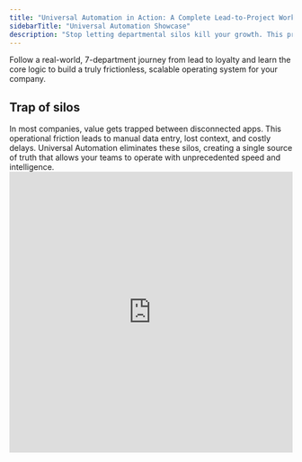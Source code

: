 ```yaml
---
title: "Universal Automation in Action: A Complete Lead-to-Project Workflow"
sidebarTitle: "Universal Automation Showcase"
description: "Stop letting departmental silos kill your growth. This practical playbook reveals how to use Universal Automation to map and automate your entire business process. "
---
```


Follow a real-world, 7-department journey from lead to loyalty and learn the core logic to build a truly frictionless, scalable operating system for your company.

## **Trap of silos**

<Info>
  In most companies, value gets trapped between disconnected apps. This operational friction leads to manual data entry, lost context, and costly delays. Universal Automation eliminates these silos, creating a single source of truth that allows your teams to operate with unprecedented speed and intelligence.
</Info>

<iframe src="https://www.guidejar.com/embed/ubb2LwaLOklckCIUOUNq?type=1&controls=on" width="100%" height="500px" allowfullscreen="true" frameborder="0" />

## **The answer: Luklak Universal Automation**

<Tip>
  This entire automation series is powered by Luklak's core architecture. Every piece of information—a customer, a contract, a site survey—is a version of the `🧊 Universal Object`. Because they share the same fundamental DNA, they can interact and trigger automation across different `⏹️ Spaces` (departments) natively.
</Tip>

<iframe src="https://www.guidejar.com/embed/lghffskMIhCJ2C551p5g?type=1&controls=on" width="100%" height="500px" allowfullscreen="true" frameborder="0" />

---

## See it in action

<iframe src="https://www.guidejar.com/embed/2g7ub0Jzke28vejowzNk?type=1&controls=on" width="100%" height="500px" allowfullscreen="true" frameborder="0" />

### **A Customer Journey Without Friction**

<Accordion title="From Ad Click to Assigned Lead" icon="sparkles">
  The journey begins when a prospect, **Sarah**, submits an inquiry form from a **Maddy**'s marketing ad.

  <Card title="Automated Lead Capture & Routing">
    An ad click is instantly converted into a fully contextualized `🧊 Customer` in the Sales `⏹️ Space` and automatically assigned to the right salesperson, **David**, based on pre-set rules.
  </Card>
  ### **Frictionless Scheduling**

  A custom action button in the `🧊 Customer` triggers an automated calendar invitation to all stakeholders: the client **Sarah**, **David** from Sales, and **Max** the Designer.

  <Tip>
    This eliminates the back-and-forth of scheduling and ensures every stakeholder has the right context and meeting link without ever leaving Luklak.
  </Tip>
  ### **The Trigger Effect: One Action, Multiple Workflows**

  A single status change from "Consultation" to "Contract Prep" by **David** on the `🧊 Customer` kicks off two parallel workflows simultaneously.

  <Info>
    - **Workflow 1:** A `🧊 Site Survey` is created and assigned to **Tony** in the field.
    - **Workflow 2:** A `🧊 Contract` is created and assigned to **Emma** in Accounting.
  </Info>
  ### **Real-Time Field Intelligence**

  <Card title="Connecting Field Operations to Central Command">
    On-site, **Tony** scans a QR code to open the `🧊 Site Survey` on his phone. He documents a structural issue with a live photo, creating a `🧊︎ Constraint`. This real-time data instantly notifies **Max** (Designer) and **Emma** (Accounting) so they can proactively adjust plans and pricing.
  </Card>
</Accordion>

<Accordion title="Collaborative, Automated Contracting" icon="sparkles">
  The `🧊 Contract` becomes the single source of truth for generating legal documents.

  <Tip>
    With one click, a Google Docs contract is generated from a template. The system uses "smart values" to pull all data directly from the `🧊 Contract`, ensuring accuracy and eliminating manual entry.
  </Tip>
</Accordion>

<Accordion title="The Payment That Launches a Project" icon="sparkles">
  <Card title="Payment as a Workflow Catalyst">
    A single deposit payment from **Sarah** triggers a massive chain reaction across the entire platform:

    - A "Payment Received\!" notification is sent to the Sales chat.
    - The `🧊︎ Payment` is marked as "Paid."
    - The remaining debt on the `🧊 Contract` is automatically recalculated.
    - The master `🧊 Project` is created, officially kicking off all design and build work.
  </Card>
</Accordion>

<Accordion title="Seamless Design & Review Cycles" icon="sparkles">
  <Info>
    Status changes on the `🧊 Design` trigger automated communication. The system automatically tags **David** for internal review and, with one click, sends a highly personalized email to the client, **Sarah**, pulling design links and details directly from the `🧊 Design`.
  </Info>
</Accordion>

<Accordion title="From Project Completion to Customer for Life" icon="sparkles">
  <Card title="Automating Long-Term Value">
    Changing the final project status to "Complete" triggers the after-care workflow. The system automatically calculates a loyalty voucher for **Sarah** and creates a new `🧊 After-Sales Care` for **Grace**, scheduling recurring check-ins to nurture the customer relationship.
  </Card>
</Accordion>

## **The Logic Behind It: A principle you already understand**

The seamless handoffs in this 7-department journey aren't custom code; they are simple, powerful rules built on a "Trigger -\> Condition -\> Action" principle. Here’s how the "Sales to Design" automation is constructed logically inside Luklak.

<CardGroup cols={3}>
  <Card title="1. The Trigger (The 'If')" icon="bolt" iconType="duotone">
    Every automation begins with a **Trigger**—a specific event that Luklak listens for. In our example, the trigger is: 'When an Object is updated'. Specifically, when the 'Status' field of any `🧊 Deal Object` changes.
  </Card>
  <Card title="2. The Condition (The 'Only When')" icon="filter" iconType="duotone">
    The **Condition** adds precision, ensuring the automation only runs when certain criteria are met. Here, the condition is: 'The new status is Closed Won'. This prevents the rule from firing for any other status change.
  </Card>
  <Card title="3. The Action (The 'Then')" icon="wand-magic-sparkles" iconType="duotone">
    The **Action** is what the automation does. The action is declarative: 'Create a new `🧊︎ Design Concept Sub-Object`, connect it to the trigger `Project`, and assign it to the Design `⏹️ Space`.'
  </Card>
</CardGroup>

<iframe src="https://www.guidejar.com/embed/Om6NNba0FNQzskM1KjbD?type=1&controls=on" width="100%" height="500px" allowfullscreen="true" frameborder="0" />

<Tip>
  This **"Trigger -\> Condition -\> Action"** model is universal across the platform. By combining these simple parts, you can map and automate your most complex business processes without writing a single line of code.
</Tip>

## **The Universal Secret: How This Is All Possible**

This seamless flow isn't magic—it's a fundamental architectural advantage. Traditional software creates disconnected "islands" of data and then relies on fragile, third-party "bridges" (integrations) to connect them. Luklak is built on a unified foundation from the ground up.

<iframe src="https://www.guidejar.com/embed/UZrsTKxMZiQQNwpDUDAR?type=1&controls=on" width="100%" height="500px" allowfullscreen="true" frameborder="0" />

<CardGroup cols={3}>
  <Card title="The Universal Object" icon="cube" iconType="duotone">
    Everything in Luklak—a sales lead, a project task, a customer invoice—is a version of the same foundational LEGO piece: the `🧊 Object`. This shared DNA means every department's data speaks the same native language.
  </Card>
  <Card title="Object Connection" icon="link" iconType="duotone">
    Because everything is an `🧊 Object`, any `Object` can be natively linked to any other. There's no need to build a 'bridge' between your CRM and your project tool, because the relationship is part of the core platform fabric.
  </Card>
  <Card title="Universal Automation" icon="robot" iconType="duotone">
    This is the platform's central nervous system. It can listen for events and trigger actions on any `🧊 Object`, in any `⏹️ Space`, across the entire organization. It's not an add-on; it's the engine that drives the unified workflow.
  </Card>
</CardGroup>

<Tip>
  One system, one language, one logic. The result is zero friction and a truly scalable operating system for your business.
</Tip>

## Goodbye silos, hello flows

<iframe src="https://www.guidejar.com/embed/H2zqAOeXZ4MS9K42kIuB?type=1&controls=on" width="100%" height="500px" allowfullscreen="true" frameborder="0" />

---

**What's Next?**

- [Learn how to build your first automation rule](/platform/universal-automation-basics)
- [Deep Dive into the Universal Object Architecture](/platform/universal-object-deep-dive)
- [Set up a CRM & Sales Space](/build-playbooks/crm-setup-guide)